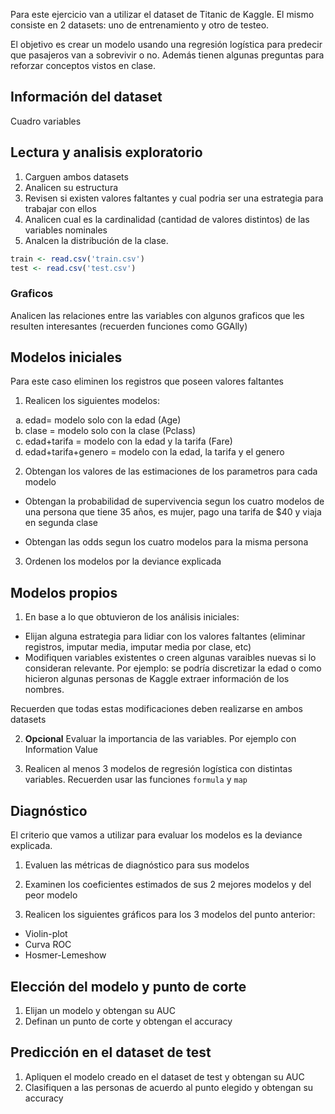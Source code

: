 Para este ejercicio van a utilizar el dataset de Titanic de Kaggle. El mismo consiste en 2 datasets: uno de entrenamiento y otro de testeo.

El objetivo es crear un modelo usando una regresión logística para predecir que pasajeros van a sobrevivir o no. Además tienen algunas preguntas para reforzar conceptos vistos en clase.

## Información del dataset

Cuadro variables

## Lectura y analisis exploratorio

1) Carguen ambos datasets
2) Analicen su estructura
3) Revisen si existen valores faltantes y cual podria ser una estrategia para trabajar con ellos
4) Analicen cual es la cardinalidad (cantidad de valores distintos) de las variables nominales
5) Analcen la distribución de la clase.

```r
train <- read.csv('train.csv')
test <- read.csv('test.csv')

```

### Graficos

Analicen las relaciones entre las variables con algunos graficos que les resulten interesantes (recuerden funciones como GGAlly)

## Modelos iniciales

Para este caso eliminen los registros que poseen valores faltantes 

1) Realicen los siguientes modelos:

a) edad= modelo solo con la edad (Age)
b) clase = modelo solo con la clase (Pclass)
c) edad+tarifa = modelo con la edad y la tarifa (Fare)
d) edad+tarifa+genero = modelo con la edad, la tarifa y el genero

2) Obtengan los valores de las estimaciones de los parametros para cada modelo

  - Obtengan la probabilidad de supervivencia segun los cuatro modelos de una persona que tiene 35 años, es mujer, pago una tarifa de $40 y viaja en segunda clase

  - Obtengan las odds segun los cuatro modelos para la misma persona

3) Ordenen los modelos por la deviance explicada

## Modelos propios

1) En base a lo que obtuvieron de los análisis iniciales:

- Elijan alguna estrategia para lidiar con los valores faltantes (eliminar registros, imputar media, imputar media por clase, etc)
- Modifiquen variables existentes o creen algunas varaibles nuevas si lo consideran relevante. Por ejemplo: se podría discretizar la edad o como hicieron algunas personas de Kaggle extraer información de los nombres.

Recuerden que todas estas modificaciones deben realizarse en ambos datasets

2) **Opcional** Evaluar la importancia de las variables. Por ejemplo con Information Value

3) Realicen al menos 3 modelos de regresión logística con distintas variables. Recuerden usar las funciones `formula` y `map`

## Diagnóstico

El criterio que vamos a utilizar para evaluar los modelos es la deviance explicada.

1) Evaluen las métricas de diagnóstico para sus modelos

2) Examinen los coeficientes estimados de sus 2 mejores modelos y del peor modelo

3) Realicen los siguientes gráficos para los 3 modelos del punto anterior:
  - Violin-plot
  - Curva ROC
  - Hosmer-Lemeshow

## Elección del modelo y punto de corte

1) Elijan un modelo y obtengan su AUC
2) Definan un punto de corte y obtengan el accuracy

## Predicción en el dataset de test

1) Apliquen el modelo creado en el dataset de test y obtengan su AUC
2) Clasifiquen a las personas de acuerdo al punto elegido y obtengan su accuracy 


